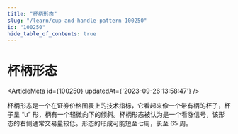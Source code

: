 ```yaml
---
title: "杯柄形态"
slug: "/learn/cup-and-handle-pattern-100250"
id: "100250"
hide_table_of_contents: true
---
```



# 杯柄形态

<ArticleMeta id={100250} updatedAt={'2023-09-26 13:58:47'} />
<div className='border-solid border-b border-t-0 my-4 border-[var(--ifm-color-gray-300)]' />

杯柄形态是一个在证券价格图表上的技术指标，它看起来像一个带有柄的杯子，杯子呈 “u” 形，柄有一个轻微向下的倾斜。杯柄形态被认为是一个看涨信号，该形态的右侧通常交易量较低。形态的形成可能短至七周，长至 65 周。
